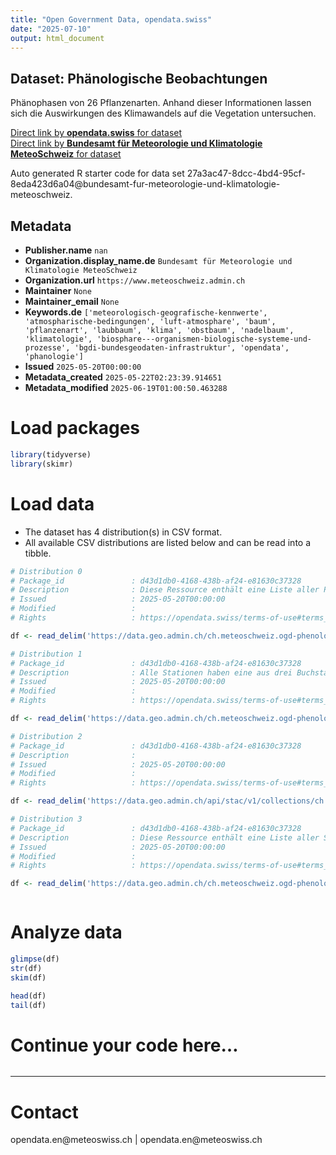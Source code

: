 ```yaml
---
title: "Open Government Data, opendata.swiss"
date: "2025-07-10"
output: html_document
---
```


## Dataset: Phänologische Beobachtungen

Phänophasen von 26 Pflanzenarten. Anhand dieser Informationen lassen sich die Auswirkungen des Klimawandels auf die Vegetation untersuchen.

[Direct link by **opendata.swiss** for dataset](https://opendata.swiss/de/dataset/phanologische-beobachtungen1)<br>
[Direct link by **Bundesamt für Meteorologie und Klimatologie MeteoSchweiz** for dataset](https://www.meteoschweiz.admin.ch/service-und-publikationen/service/open-data.html)

Auto generated R starter code for data set 27a3ac47-8dcc-4bd4-95cf-8eda423d6a04@bundesamt-fur-meteorologie-und-klimatologie-meteoschweiz.

## Metadata

- **Publisher.name** `nan`
- **Organization.display_name.de** `Bundesamt für Meteorologie und Klimatologie MeteoSchweiz`
- **Organization.url** `https://www.meteoschweiz.admin.ch`
- **Maintainer** `None`
- **Maintainer_email** `None`
- **Keywords.de** `['meteorologisch-geografische-kennwerte', 'atmospharische-bedingungen', 'luft-atmosphare', 'baum', 'pflanzenart', 'laubbaum', 'klima', 'obstbaum', 'nadelbaum', 'klimatologie', 'biosphare---organismen-biologische-systeme-und-prozesse', 'bgdi-bundesgeodaten-infrastruktur', 'opendata', 'phanologie']`
- **Issued** `2025-05-20T00:00:00`
- **Metadata_created** `2025-05-22T02:23:39.914651`
- **Metadata_modified** `2025-06-19T01:00:50.463288`


# Load packages

```r

library(tidyverse)
library(skimr)

```

# Load data

-   The dataset has 4 distribution(s) in CSV format.
-   All available CSV distributions are listed below and can be read into a tibble.

```r

# Distribution 0
# Package_id               : d43d1db0-4168-438b-af24-e81630c37328
# Description              : Diese Ressource enthält eine Liste aller Parameterkennungen mit Erläuterung, Datentyp und Masseinheit.
# Issued                   : 2025-05-20T00:00:00
# Modified                 : 
# Rights                   : https://opendata.swiss/terms-of-use#terms_by

df <- read_delim('https://data.geo.admin.ch/ch.meteoschweiz.ogd-phenology/ogd-phenology_meta_parameters.csv')

# Distribution 1
# Package_id               : d43d1db0-4168-438b-af24-e81630c37328
# Description              : Alle Stationen haben eine aus drei Buchstaben bestehende Kennung (z.B. "BER" für "Bern/Zollikofen" oder "LUG" für "Lugano"). Diese Ressource enthält eine Liste aller Stationskennungen mit Namen, Kanton, Wigos ID, Stationstyp, Höhe, Koordinaten, Ausrichtung und URL der Stationsdetailseiten.
# Issued                   : 2025-05-20T00:00:00
# Modified                 : 
# Rights                   : https://opendata.swiss/terms-of-use#terms_by

df <- read_delim('https://data.geo.admin.ch/ch.meteoschweiz.ogd-phenology/ogd-phenology_meta_stations.csv')

# Distribution 2
# Package_id               : d43d1db0-4168-438b-af24-e81630c37328
# Description              : 
# Issued                   : 2025-05-20T00:00:00
# Modified                 : 
# Rights                   : https://opendata.swiss/terms-of-use#terms_by

df <- read_delim('https://data.geo.admin.ch/api/stac/v1/collections/ch.meteoschweiz.ogd-phenology')

# Distribution 3
# Package_id               : d43d1db0-4168-438b-af24-e81630c37328
# Description              : Diese Ressource enthält eine Liste aller Stationen und Parameter mit Start- und Enddatum der Messungen.
# Issued                   : 2025-05-20T00:00:00
# Modified                 : 
# Rights                   : https://opendata.swiss/terms-of-use#terms_by

df <- read_delim('https://data.geo.admin.ch/ch.meteoschweiz.ogd-phenology/ogd-phenology_meta_datainventory.csv')



```

# Analyze data

```r

glimpse(df)
str(df)
skim(df)

head(df)
tail(df)

```

# Continue your code here...

```r

```

------------------------------------------------------------------------

# Contact

opendata.en@meteoswiss.ch | opendata.en@meteoswiss.ch
